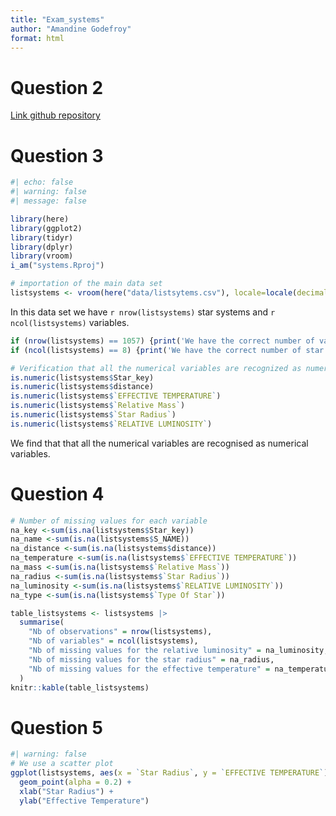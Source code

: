```yaml
---
title: "Exam_systems"
author: "Amandine Godefroy"
format: html
---
```


# Question 2

[Link github repository](https://github.com/AmandineGodefroy/systems)

# Question 3

```r
#| echo: false
#| warning: false
#| message: false

library(here)
library(ggplot2)
library(tidyr)
library(dplyr)
library(vroom)
i_am("systems.Rproj")
```

```r
# importation of the main data set
listsystems <- vroom(here("data/listsytems.csv"), locale=locale(decimal_mark=','), show_col_types = FALSE)
```
In this data set we have `r nrow(listsystems)` star systems and `r ncol(listsystems)` variables.
```r
if (nrow(listsystems) == 1057) {print('We have the correct number of variables')} else {print('There is a problem with the number of variables')}
if (ncol(listsystems) == 8) {print('We have the correct number of star systems')} else {print('There is a problem with the number of star systems')}
```

```r
# Verification that all the numerical variables are recognized as numerical variables
is.numeric(listsystems$Star_key)
is.numeric(listsystems$distance)
is.numeric(listsystems$`EFFECTIVE TEMPERATURE`)
is.numeric(listsystems$`Relative Mass`)
is.numeric(listsystems$`Star Radius`)
is.numeric(listsystems$`RELATIVE LUMINOSITY`)
```
We find that that all the numerical variables are recognised as numerical variables.

# Question 4
```r
# Number of missing values for each variable 
na_key <-sum(is.na(listsystems$Star_key))
na_name <-sum(is.na(listsystems$S_NAME))
na_distance <-sum(is.na(listsystems$distance))
na_temperature <-sum(is.na(listsystems$`EFFECTIVE TEMPERATURE`))
na_mass <-sum(is.na(listsystems$`Relative Mass`))
na_radius <-sum(is.na(listsystems$`Star Radius`))
na_luminosity <-sum(is.na(listsystems$`RELATIVE LUMINOSITY`))
na_type <-sum(is.na(listsystems$`Type Of Star`))

```

```r
table_listsystems <- listsystems |>
  summarise(
    "Nb of observations" = nrow(listsystems),
    "Nb of variables" = ncol(listsystems),
    "Nb of missing values for the relative luminosity" = na_luminosity,
    "Nb of missing values for the star radius" = na_radius,
    "Nb of missing values for the effective temperature" = na_temperature, "Nb of observations with at least one missing value" = sum(!complete.cases(listsystems))
  )
knitr::kable(table_listsystems)
```
# Question 5

```r
#| warning: false
# We use a scatter plot
ggplot(listsystems, aes(x = `Star Radius`, y = `EFFECTIVE TEMPERATURE`)) +
  geom_point(alpha = 0.2) +
  xlab("Star Radius") +
  ylab("Effective Temperature")
```

